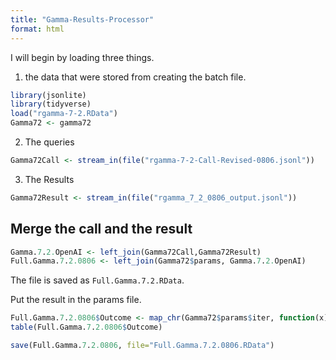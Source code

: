 ```yaml
---
title: "Gamma-Results-Processor"
format: html
---
```


I will begin by loading three things.  

1. the data that were stored from creating the batch file.

```r
library(jsonlite)
library(tidyverse)
load("rgamma-7-2.RData")
Gamma72 <- gamma72
```

2. The queries

```r
Gamma72Call <- stream_in(file("rgamma-7-2-Call-Revised-0806.jsonl"))
```

3. The Results

```r
Gamma72Result <- stream_in(file("rgamma_7_2_0806_output.jsonl"))
```

## Merge the call and the result

```r
Gamma.7.2.OpenAI <- left_join(Gamma72Call,Gamma72Result)
Full.Gamma.7.2.0806 <- left_join(Gamma72$params, Gamma.7.2.OpenAI)
```

The file is saved as `Full.Gamma.7.2.RData`.

Put the result in the params file.

```r
Full.Gamma.7.2.0806$Outcome <- map_chr(Gamma72$params$iter, function(x) { unlist(Gamma72Result$response$body$choices[[x]][[2]][2]) })
table(Full.Gamma.7.2.0806$Outcome)
```

```r
save(Full.Gamma.7.2.0806, file="Full.Gamma.7.2.0806.RData")
```

